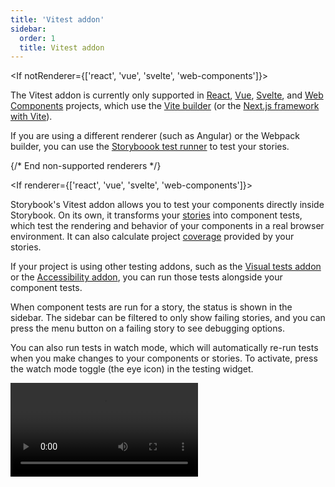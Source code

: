 ```yaml
---
title: 'Vitest addon'
sidebar:
  order: 1
  title: Vitest addon
---
```


<If notRenderer={['react', 'vue', 'svelte', 'web-components']}>
  
<Callout variant="info">

The Vitest addon is currently only supported in [React](?renderer=react), [Vue](?renderer=vue), [Svelte](?renderer=svelte), and [Web Components](?renderer=web-components) projects, which use the [Vite builder](../builders/vite.mdx) (or the [Next.js framework with Vite](../get-started/frameworks/nextjs.mdx#with-vite)).

If you are using a different renderer (such as Angular) or the Webpack builder, you can use the [Storyboook test runner](./test-runner.mdx) to test your stories.

</Callout>

</If>
{/* End non-supported renderers */}

<If renderer={['react', 'vue', 'svelte', 'web-components']}>

Storybook's Vitest addon allows you to test your components directly inside Storybook. On its own, it transforms your [stories](../writing-stories/index.mdx) into component tests, which test the rendering and behavior of your components in a real browser environment. It can also calculate project [coverage](./test-coverage.mdx) provided by your stories.

If your project is using other testing addons, such as the [Visual tests addon](./visual-testing.mdx) or the [Accessibility addon](./accessibility-testing.mdx), you can run those tests alongside your component tests.

When component tests are run for a story, the status is shown in the sidebar. The sidebar can be filtered to only show failing stories, and you can press the menu button on a failing story to see debugging options.

You can also run tests in watch mode, which will automatically re-run tests when you make changes to your components or stories. To activate, press the watch mode toggle (the eye icon) in the testing widget.

<Video src="../_assets/writing-tests/addon-test-overview.mp4" />

## Install and set up

Before installing, make sure your project meets the following requirements:

- A Storybook framework that uses Vite (e.g. [`vue3-vite`](../get-started/frameworks/vue3-vite.mdx), [`react-vite`](../get-started/frameworks/react-vite.mdx), [`nextjs-vite`](../get-started/frameworks/nextjs.mdx#with-vite), [`sveltekit`](../get-started/frameworks/sveltekit.mdx), etc.)
- Vitest ≥ 3.0
    - If you're not yet using Vitest, it will be installed and configured for you when you install the addon
- (optional) MSW ≥ 2.0
    - If MSW is installed, it must be v2.0.0 or later to not conflict with Vitest's dependency

<If renderer="react">
  <Callout variant="info" icon="ℹ️">
    **Using with Next.js** — The Vitest addon is supported in Next.js ≥ 14.1 projects, but you must be using the [`@storybook/nextjs-vite` framework](../get-started/frameworks/nextjs.mdx#with-vite). When you run the setup command below, you will be prompted to install and use the framework if you haven't already.
  </Callout>
</If>

### Automatic setup

Run the following command to install and configure the addon, which contains the plugin to run your stories as tests using Vitest:

<CodeSnippets path="addon-test-install.md" />

That [`add` command](../addons/install-addons.mdx#automatic-installation) will install and register the Vitest addon. It will also inspect your project's Vite and Vitest setup, and install and configure them with sensible defaults, if necessary. You may need to adjust the configuration to fit your project's needs. The full configuration options can be found in the [API section](#options), below.

### Manual setup

For some project setups, the `add` command may be unable to automate the addon and plugin setup and ask you to complete additional setup steps. Here's what to do:

1. Make sure Vite and Vitest are configured in your project.
1. Configure Vitest to use [browser mode](https://vitest.dev/guide/browser/).
1. Install the addon, `@storybook/addon-vitest`, in your project and [register it in your Storybook configuration](../addons/install-addons.mdx#manual-installation).
1. Create a test setup file, `.storybook/vitest.setup.ts`. You can use the [example setup file](#example-vitest-setup) as a guide.
1. Adjust your Vitest configuration to include the plugin and reference the setup file. You can use the [example configuration files](#example-configuration-files) as a guide.

### Example configuration files

When the addon is set up automatically, it will create or adjust your Vitest configuration files for you. If you're setting up manually, you can use the following examples as a reference when configuring your project.

<details id="example-vitest-setup">
  <summary>Example Vitest setup file</summary>

 Storybook stories contain configuration defined in `.storybook/preview.js|ts`. To ensure that configuration is available to your tests, you can apply it in a Vitest setup file. Here's an example of how to do that:

  {/* prettier-ignore-start */}

  <CodeSnippets path="portable-stories-vitest-set-project-annotations-simple.md" />

  {/* prettier-ignore-end */}

  The `setProjectAnnotations` function is part of the [portable stories API](../api/portable-stories/portable-stories-vitest.mdx#setprojectannotations), which is used internally by the Vitest plugin to transform your stories into tests.
</details>

<details id="example-vitest-config">
  <summary>Example Vitest config file</summary>

  The most simple application of the plugin is to include it in your Vitest configuration file:

  {/* prettier-ignore-start */}

  <CodeSnippets path="vitest-plugin-vitest-config.md" />

  {/* prettier-ignore-end */}

</details>

<details id="example-vitest-workspace">
  <summary>Example Vitest workspace file</summary>

  If you're using a [Vitest workspace](https://vitest.dev/guide/workspace), you can define a new workspace project:

  {/* prettier-ignore-start */}

  <CodeSnippets path="vitest-plugin-vitest-workspace.md" />

  {/* prettier-ignore-end */}

</details>

## Usage

There are multiple ways to run tests using the addon.

We recommend (and configure, by default) running Vitest in [browser mode](https://vitest.dev/guide/browser/), using [Playwright's](https://playwright.dev) Chromium browser. Browser mode ensures your components are tested in a real browser environment, which is more accurate than simulations like JSDom or HappyDom. This is especially important for testing components that rely on browser APIs or features.

### Storybook UI

The easiest way to run tests is through the Storybook UI. With a click, you can run multiple types of tests for all stories in your project, a group of stories, or a single story.

To run all tests for your whole project, press the Run tests button in the testing widget at the bottom of the sidebar.

<Video src="../_assets/writing-tests/addon-test-run-all-tests.mp4" />

Alternatively, you can expand the testing widget to run specific types of tests individually. For those test types which have a watch mode (which will automatically re-run relevant tests upon code changes), you can toggle that on or off.

![Screenshot of testing widget, expanded, showing test types and watch mode toggle](../_assets/writing-tests/addon-test-module-expanded.png)

<Callout variant="info" icon="ℹ️">

If you have the [Visual tests addon](./visual-testing.mdx) installed, you'll see an option to run Visual tests alongside Component tests.

![Screenshot of testing widget, expanded, showing Visual tests](../_assets/writing-tests/addon-test-module-expanded-with-vta.png)

Other addons, such as [a11y](./accessibility-testing.mdx#run-accessibility-tests), may also provide test types that can be run from the testing widget and affect the status indicators on stories and components.

</Callout>

To run tests for a specific story or group of stories, press the menu button (three dots) that appears on hover of a sidebar item. You can then select the test type you want to run.

![Screenshot of story sidebar item with open menu](../_assets/writing-tests/addon-test-sidebar-item-menu.png)

After running your tests, you will now see status indicators on stories and components for their pass, fail, or error state. You can press on the menu button when hovering a story to see the test results for that story. Selecting a result in the menu will navigate you to that story and open the appropriate debugging panel. For example, if an interaction test fails, you can jump straight to the failure in the Interactions panel. That panel provides an interactive debugger for your test, allowing you to step through each simulated behavior or assertion.

The testing widget will also show you the total number of tests run, the number of tests that passed, and the number of tests that failed or errored. You can press the failure number to filter the sidebar to only those stories that failed.

<Video src="../_assets/writing-tests/addon-test-filter-sidebar.mp4" />

### CLI

You can also run tests using the Vitest CLI. We recommend adding a script to your `package.json` to make running tests easier. Here's an example of how to do that:

```json title="package.json"
{
  "scripts": {
    "test": "vitest",
    "test-storybook": "vitest --project=storybook"
  }
}
```

In this example, we've added two scripts: `test` to run all tests in your project (you may already have this), and `test-storybook` to run only your Storybook tests. The `--project=storybook` flag tells Vitest to run the tests for the Storybook project.

Then, run this command to run your tests (in [watch mode](https://vitest.dev/guide/cli.html#vitest-watch), by default) using the Vitest CLI:

<CodeSnippets path="vitest-plugin-run-tests.md" />

#### Debugging

While the plugin does not require Storybook to run when testing, you may still want to run Storybook to debug your tests. To enable this, provide the [`storybookScript` option](#storybookscript) in the plugin configuration. When you run Vitest in watch mode, the plugin will start Storybook using this script and provide links to the story in the output on test failures. This allows you to quickly jump to the story in Storybook to debug the issue.

You can also provide a [`storybookUrl` option](#storybookurl) to the plugin configuration. When you're not using watch mode and tests fail, the plugin will provide a link to the story using this URL in the output. This is useful when [running tests in CI](#in-ci) or other environments where Storybook is not already running.

![Screenshot of test failure in the console, showing a failure with a link to the story](../_assets/writing-tests/vitest-plugin-test-failure.png)

### Editor extension

Transforming your stories into Vitest tests with the plugin also enables you to run and debug tests using Vitest [IDE integrations](https://vitest.dev/guide/ide.html). This allows you to run tests directly from your editor, such as VSCode and JetBrains IDE.

This screenshot shows how you can run your Vitest tests in VSCode using the [Vitest extension](https://marketplace.visualstudio.com/items?itemName=vitest.explorer). Stories are annotated with the test status, and, when a test fails, a link to the story is provided for [debugging](#debugging).

![Screenshot of test failure in VSCode, showing a failure attached to a story](../_assets/writing-tests/vitest-plugin-vscode.png)

### In CI

For the most part, running your Storybook tests in CI is done [via the CLI](#cli).

However, to have the test output link to your published Storybook on test failures, you need to provide the [`storybookUrl` option](#storybookurl) in the plugin configuration. Please reference the [detailed example in the Testing in CI guide](./in-ci.mdx#21-debugging-test-failures-in-ci).

## How it works

The Vitest addon works by using a Vitest plugin to transform your stories into [Vitest](https://vitest.dev) tests using [portable stories](../api/portable-stories/portable-stories-vitest.mdx). It also configures Vitest to run those tests in [browser mode](https://vitest.dev/guide/browser/), using Playwright's Chromium browser. Because it is built on top of Vitest, the addon requires a Vite-based Storybook framework.

Stories are tested in two ways: a smoke test to ensure it renders and, if a [play function](./interaction-testing.mdx#writing-interaction-tests) is defined, that function is run and any [assertions made](./interaction-testing.mdx#asserting-with-expect) within it are validated.

When you run tests in the [Storybook UI](#storybook-ui), the addon runs Vitest in the background and reports the results in the sidebar. 

## Configuring tests

The tests run by the addon can be configured in two ways. You can toggle which test types are run and include, exclude, or skip stories from being tested.

### Toggling test types

In addition to component tests, the Vitest addon supports multiple types of tests, depending on which other addons you are using in your project. Some test types, like [visual tests](./visual-testing.mdx), are run independently. Others, like [accessibility](./accessibility-testing.mdx), must be run alongside component tests. For these dependent test types, you can toggle them on or off in the testing widget by checking or unchecking the test types you want to run.

![Screenshot of testing widget, expanded, edit mode, everything is checked](../_assets/writing-tests/addon-test-module-edit.png)

Note that you may not have all of the test types pictured, depending on which addons you have installed.

You can also access edit mode in the sidebar item menu for a story or group of stories:

![Screenshot of story sidebar item with open menu, edit mode](../_assets/writing-tests/addon-test-sidebar-item-menu-edit.png)

Note that toggling test types in the menu's edit mode affects all tests, not only those for the selected story or group of stories. It is intended as a convenience for quickly toggling test types on or off.

### Including, excluding, or skipping tests

You can use [tags](../writing-stories/tags.mdx) to include, exclude, or skip stories from being tested. Included stories are tested, excluded stories are not tested, and skipped stories are not tested but are counted in the test results.

By default, the plugin will run all stories with the `test` tag. You can adjust this behavior by providing the [`tags` option](#tags) in the plugin configuration. This allows you to include, exclude, or skip stories based on their tags.

In this example, we'll apply the `stable` tag to all of the Button component's stories, except for ExperimentalFeatureStory, which will have the `experimental` tag:

{/* prettier-ignore-start */}

<CodeSnippets path="tags-remove-in-story.md" />

{/* prettier-ignore-end */}

To connect those tags to our test behavior, we can adjust the plugin configuration to exclude the `experimental` tag:

```js title="vitest.workspace.ts"
export default defineWorkspace([
  // ...
  {
    // ...
    {
      plugins: [
        storybookTest({
          // ...
          tags: {
            include: ['test'],
            exclude: ['experimental'],
          },
        }),
      ],
    },
  },
])
```

If the same tag is in both the `include` and `exclude` arrays, the `exclude` behavior takes precedence.

## Comparison to the test runner

The [test runner](./test-runner.mdx) requires a running Storybook instance to test your stories, because it visits each one, executes the play function, and listens for results. The Vitest plugin, however, transforms your stories into tests using Vite and portable stories, so it does not need to run Storybook to test your stories. Because of this reliance on Vite, the plugin can only be used with Storybook frameworks that use Vite (and [Next.js](../get-started/frameworks/nextjs.mdx#with-vite)). The test runner, on the other hand, can be used with any Storybook framework.

| Feature                                               | Vitest addon       | test-runner              |
| ----------------------------------------------------- | ------------------ | ------------------------ |
| **Test types**                                                                                        |
| - [Interaction tests](../interaction-testing.mdx)     | ✅                 | ✅                       |
| - [Accessibility tests](../accessibility-testing.mdx) | ✅                 | ✅                       |
| - [Visual tests](../visual-testing.mdx)               | ✅                 | ❌                       |
| - [Snapshot tests](../snapshot-testing.mdx)           | ❌                 | ✅                       |
| **Testing contexts**                                                                                  |
| - Storybook UI                                        | ✅                 | ❌                       |
| - Editor extensions                                   | ✅                 | ❌                       |
| - CLI                                                 | ✅                 | ✅                       |
| - In CI                                               | ✅                 | ✅                       |
| Works with all Storybook frameworks                   | ❌ (requires Vite) | ✅                       |
| Runs tests in a real browser environment              | ✅                 | ✅                       |
| Calculates code coverage                              | ✅                 | ✅ (with addon-coverage) |
| Requires a running or published Storybook             | ❌                 | ✅                       |
| Extensible to other addons                            | ✅                 | ❌                       |

The test runner is only a CLI tool. It does not have a UI for running tests, nor does it have an editor extension. The addon, however, provides a UI in Storybook for running tests, and it enables you to run and debug tests using Vitest IDE integrations.

Additionally, the test runner ran your stories as orchestrated tests in Jest, and that orchestration came with some complexity. By comparison, this plugin transforms your stories into real tests and then runs them using Vitest, which is simpler and more configurable.

Finally, because of the simpler architecture and the use of Vitest, this plugin should be faster than the test runner for most projects. We'll do more benchmarking to quantify this in the future.

## FAQ

### What happens if Vitest itself has an error?

Sometimes tests can fail because of errors within Vitest itself. When this happens, the testing widget in the Storybook UI will alert you to the error, and you can click a link to view it in full. The error will also be logged to the console.

![Screenshot of testing widget, expanded, showing Vitest error](../_assets/writing-tests/addon-test-vitest-error.png)

Vitest offers [troubleshooting help for common errors](https://vitest.dev/guide/common-errors.html).

### What happens when there are different test results in multiple environments?

When you run tests with this addon, they are run as Vitest tests with whatever configuration you have set up in your project. By default, they will run in browser mode, using Playwright's Chromium browser. Sometimes, tests will fail when run in the addon (or via CLI), but then pass when viewed in the Interactions panel (or vice versa). This can happen because the tests are run in different environments, which can have different behaviors.

### How do I debug my CLI tests in Storybook?

The plugin will attempt to provide links to the story in Storybook when tests fail in CLI, for [debugging](#debugging) purposes.

If the URLs are not working when running tests in watch mode, you should check two configuration options:

- [`storybookUrl`](#storybookurl): Ensure this URL is correct and accessible. For example, the default is `http://localhost:6006`, which may not use the same port number you're using.
- [`storybookScript`](#storybookscript): Ensure this script is correctly starting Storybook.

If the URLs are not working when running tests in CI, you should ensure the Storybook is built and published before running the tests. You can then provide the URL to the published Storybook using the `storybookUrl` option. See the [In CI](#in-ci) section for an example.

### How do I ensure my tests can find assets in the public directory?

If your stories use assets in the public directory and you're not using the default public directory location (`public`), you need to adjust the Vitest configuration to include the public directory. You can do this by providing the [`publicDir` option in the Vitest configuration file](https://vitejs.dev/config/shared-options.html#publicdir).

### How do I isolate Storybook tests from others?

Some projects might contain a `test` property in their Vite configuration. Because the Vitest configuration used by this plugin extends that Vite config, the `test` properties are merged. This lack of isolation can cause issues with your Storybook tests.

To isolate your Storybook tests from other tests, you need to move the `test` property from your Vite configuration to the Vitest configuration. The Vitest config used by the plugin can then safely extend your Vite config without merging the `test` property.

### Why do we recommend browser mode?

Vitest's browser mode runs your tests in a real browser (Chromium, via Playwright, in the default configuration). The alternative is a simulated browser environment, like JSDom or HappyDom, which can have differences in behavior compared to a real browser. For UI components, which can often depend on browser APIs or features, running tests in a real browser is more accurate.

For more, see [Vitest's guide on using browser mode effectively](https://vitest.dev/guide/browser/#motivation).

### How do I use WebDriver instead of Playwright?

We recommend running tests in a browser using Playwright, but you can use WebDriverIO instead. To do so, you need to adjust the [browser provider in the Vitest configuration file](https://vitest.dev/config/#browser-provider).

### How do I use a browser other than Chromium?

We recommend using Chromium, because it is most likely to best match the experience of a majority of your users. However, you can use other browsers by adjusting the [browser name in the Vitest configuration file](https://vitest.dev/config/#browser-name). Note that [Playwright and WebDriverIO support different browsers](https://vitest.dev/guide/browser/#browser-option-types).

### How do I customize a test name?

By default, the export name of a story is mapped to the test name. To create a more descriptive test description, you can provide a `name` property for the story. This allows you to include spaces, brackets, or other special characters.

```js title="Example.stories.js|ts"
export const Story = {
  name: 'custom, descriptive name'
};
```

<If renderer="react">

### How do I fix the `m.createRoot is not a function` error?

This error can occur when using the addon on a project that uses a React version other than 18. To work around the issue, you can provide an alias to ensure the correct React version is used. Here's an example of how to do that in the Vitest configuration file:

```ts title="vitest.config.ts"
import { defineConfig } from 'vitest/config';

export default defineConfig({
  // ...
  resolve: {
    alias: {
      "@storybook/react-dom-shim": "@storybook/react-dom-shim/dist/react-16",
    },
  },
});
```

</If>

### How do I fix the `Error: Vitest failed to find the current suite` error?

If you encounter this error, it's often not a Vitest issue but rather related to how your stories are being transformed. Here are steps to troubleshoot:

1. Check the complete error logs for additional context, particularly around story transformation
2. Pay attention to Vite dependency optimization warnings (e.g., "new dependencies optimized: lodash")
3. If you see dependency optimization warnings, these can cause test-breaking reloads during execution

The most common fix is to pre-optimize your dependencies. You can do this by adding the dependencies to your Vite config's [`optimizeDeps.include`](https://vitejs.dev/config/dep-optimization-options.html#optimizedeps-include) array.

This prevents mid-test dependency optimization, which can interfere with Vitest's test suite management.

## API

### Exports

This addon has the following exports:

```js
import { storybookTest } from '@storybook/addon-vitest/vitest-plugin'
```

#### `storybookTest`

Type: `function`

A [Vitest plugin](https://vitejs.dev/guide/api-plugin) that transforms your stories into tests. It accepts an [options object](#options) for configuration.

### Options

The plugin is configured using an options object. Here are the available properties:

#### `configDir`

Type: `string`

Default: `.storybook`

The directory where the Storybook configuration is located, relative to the current working directory.

If your [Storybook configuration](../configure/index.mdx) is not in the default location, you **must** specify the location here so the plugin can function correctly.

#### `storybookScript`

Type: `string`

Optional script to run Storybook. If provided, Vitest will start Storybook using this script when run in watch mode. Only runs if the Storybook in `storybookUrl` is not already available.

#### `storybookUrl`

Type: `string`

Default: `http://localhost:6006`

The URL where Storybook is hosted. This is used for internal checks and to provide a [link to the story in the test output on failures](#debugging).

#### `tags`

Type:

```ts
{
  include: string[];
  exclude: string[];
  skip: string[];
}
```

Default:

```ts
{
  include: ['test'],
  exclude: [],
  skip: [],
}
```

[Tags](../writing-stories/tags.mdx) to include, exclude, or skip. These tags are defined as annotations in your story, meta, or preview.

- **`include`**: Stories with these tags will be tested
- **`exclude`**: Stories with these tags will not be tested, and will not be counted in the test results
- **`skip`**: Stories with these tags will not be tested, and will be counted in the test results

#### `disableAddonDocs`

Type: `boolean`

Default: `true`

Whether to disable addon docs MDX parsing while running tests.

When either the preview config or stories import mdx files, they are mocked as normally they are not needed for tests.
You might set `disableAddonDocs` to `false` only in case your stories actually need to read and parse MDX files as part of rendering your components.
</If>
{/* End supported renderers */}

**More testing resources**

* [Interaction testing](../interaction-testing.mdx) for user behavior simulation
* [Accessibility testing](../accessibility-testing.mdx) for accessibility
* [Visual testing](../visual-testing.mdx) for appearance
* [Snapshot testing](../snapshot-testing.mdx) for rendering errors and warnings
* [Test coverage](../test-coverage.mdx) for measuring code coverage
* [CI](../in-ci.mdx) for running tests in your CI/CD pipeline
* [Test runner](./test-runner.mdx) to automate test execution
* [End-to-end testing](./stories-in-end-to-end-tests.mdx) for simulating real user scenarios
* [Unit testing](./stories-in-unit-tests.mdx) for functionality

